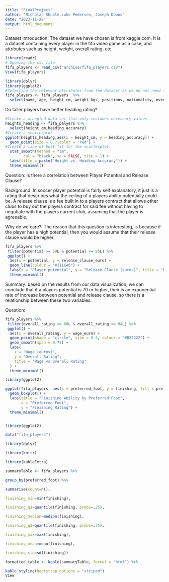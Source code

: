 ```yaml
---
title: "FinalProject"
author: "Nicholas Shuble,Luke Pedersen, Joseph Downs"
date: "2023-11-28"
output: html_document
---
```

Dataset Introduction:
The dataset we have chosen is from kaggle.com. It is a dataset containing every player in the fifa video game as a case, and attributes such as height, weight, overall rating, etc.




```r
library(readr)
# Opening the csv file
fifa_players <- read_csv("archive/fifa_players.csv")
View(fifa_players)

```

```r
library(dplyr)
library(ggplot2)
#Selecting the relevant attributes from the dataset as we do not need all of them
fifa_players <- fifa_players  %>%
  select(name, age, height_cm, weight_kgs, positions, nationality, overall_rating, potential, value_euro, wage_euro, preferred_foot, release_clause_euro, crossing, finishing, heading_accuracy, dribbling, curve, acceleration, agility, jumping, stamina)
```

Do taller players have better heading rating?
```r
#Create a wrangled data set that only includes necessary values
heights_heading <- fifa_palyers %>% 
  select(height_cm,heading_accuracy)
#Create a scatterplot
ggplot(heights_heading,aes(x = height_cm, y = heading_accuracy)) +
  geom_point(size = 0.7,color = 'red') +
#Create a line of best fit for the scatterplot
  stat_smooth(method = "lm",
        col = "black", se = FALSE, size = 1) +
  labs(title = paste("Height vs. Heading Accuracy")) +
  theme_minimal()
```


Question:
Is there a correlation between Player Potential and Release Clause?

Background: In soccer player potential is fairly self explanatory, it just is a rating that describes what the ceiling of a players ability potentially could be. A release clause is a fee built in to a players contract that allows other clubs to buy out the players contract for said fee without having to negotiate with the players current club, assuming that the player is agreeable. 

Why do we care?:
The reason that this question is interesting, is because if the player has a high potential, then you would assume that their release clause would be higher.


```r
fifa_players %>%
 filter(potential >= 59L & potential <= 95L) %>%
 ggplot() +
  aes(x = potential, y = release_clause_euro) +
  geom_line(colour = "#111C46") +
  labs(x = "Player potential", y = "Release Clause (euros)", title = "Potential vs Release Clause") +
  theme_minimal()
```

Summary: based on the results from our data visualization, we can conclude that if a players potential is 70 or higher, their is an exponential rate of increase between potential and release clause, so there is a relationship between these two variables.


Question:



```r
fifa_players %>%
 filter(overall_rating >= 60L & overall_rating <= 94L) %>%
 ggplot() +
  aes(x = overall_rating, y = wage_euro) +
  geom_point(shape = "circle", size = 0.5, colour = "#B22222") +
  geom_smooth(span = 0.75) +
  labs(
    x = "Wage (euros)",
    y = "Overall Rating",
    title = "Wage vs Overall Rating"
  ) +
  theme_minimal()
```



```r
library(ggplot2)

ggplot(fifa_players, aes(x = preferred_foot, y = finishing, fill = preferred_foot)) +
  geom_boxplot() +
  labs(title = "Finishing Ability by Preferred Foot",
       x = "Preferred Foot",
       y = "Finishing Rating") +
  theme_minimal()


library(ggplot2)

data("fifa_players")

library(dplyr)

library(knitr)

library(kableExtra)

summaryTable <- fifa_players %>%

group_by(preferred_foot) %>%

summarise(count=n(),

finishing_min=min(finishing),

finishing_q1=quantile(finishing, probs=.25),

finishing_median=median(finishing),

finishing_q3=quantile(finishing, probs=.75),

finishing_max=max(finishing),

finishing_mean=mean(finishing),

finishing_std=sd(finishing))

formatted_table <- kable(summaryTable, format = "html") %>%

kable_styling(bootstrap_options = "striped")
View
```


